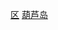 {{Catnav|頁面分類|...|市辖区|辽宁市辖区}}
{{Catnav|頁面分類|...|辽宁县级行政区|葫芦岛区县市}}
{{Catnav|頁面分類|...|辽宁地级市|葫芦岛|葫芦岛行政区划|葫芦岛区县市}}
[[Category:葫芦岛区县市|区]]
[[Category:辽宁市辖区|葫芦岛]]
{{catmore|连山区|葫芦岛市连山区}}